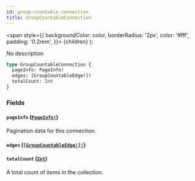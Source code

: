 ```yaml
---
id: group-countable-connection
title: GroupCountableConnection
---
```


<span
style={{
      backgroundColor: color,
      borderRadius: '2px',
      color: '#fff',
      padding: '0.2rem',
    }}>
{children}
</span>
);

No description

```graphql
type GroupCountableConnection {
  pageInfo: PageInfo!
  edges: [GroupCountableEdge!]!
  totalCount: Int
}
```

### Fields

#### `pageInfo` ([`PageInfo!`](/api-reference/objects/page-info.mdx))

Pagination data for this connection.

#### `edges` ([`[GroupCountableEdge!]!`](/api-reference/objects/group-countable-edge.mdx))

#### `totalCount` ([`Int`](/api-reference/scalars/int.mdx))

A total count of items in the collection.
